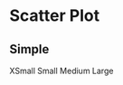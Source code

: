 




# Scatter Plot

## Simple
<Tabs className="mt-4" size="small">
  <TabList>
    <Tab>XSmall</Tab>
    <Tab>Small</Tab>
    <Tab>Medium</Tab>
    <Tab>Large</Tab>
  </TabList>
  <TabPanel>
    <BlockCanvas
      lightStory={XsLightStories.Simple}
      darkStory={XsDarkStories.Simple}
      lightMeta={XsLightStories}
      darkMeta={XsDarkStories}
    />
  </TabPanel>
  <TabPanel>
    <BlockCanvas
      lightStory={SmLightStories.Simple}
      darkStory={SmDarkStories.Simple}
      lightMeta={SmLightStories}
      darkMeta={SmDarkStories}
    />
  </TabPanel>
  <TabPanel>
    <BlockCanvas
      lightStory={MdLightStories.Simple}
      darkStory={MdDarkStories.Simple}
      lightMeta={MdLightStories}
      darkMeta={MdDarkStories}
    />
  </TabPanel>
  <TabPanel>
    <BlockCanvas
      lightStory={LgLightStories.Simple}
      darkStory={MdDarkStories.Simple}
      lightMeta={LgLightStories}
      darkMeta={LgDarkStories}
    />
  </TabPanel>
</Tabs>

